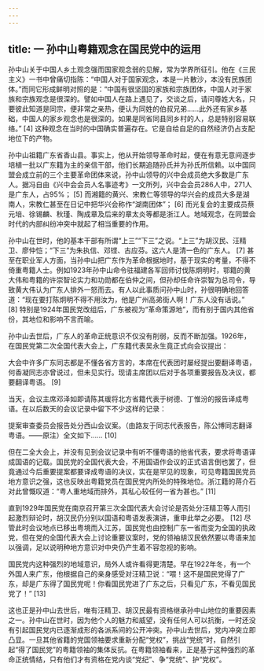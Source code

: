 ```yaml
---
---
---
```

title: 一 孙中山粤籍观念在国民党中的运用
---




孙中山关于中国人乡土观念强而国家观念弱的见解，常为学界所征引。他在《三民主义》一书中曾痛切指陈：“中国人对于国家观念，本是一片散沙，本没有民族团体。”而同它形成鲜明对照的是：“中国有很坚固的家族和宗族团体，中国人对于家族和宗族观念是很深的。譬如中国人在路上遇见了，交谈之后，请问尊姓大名，只要彼此知道是同宗，便非常之亲热，便认为同姓的伯叔兄弟……此外还有家乡基础，中国人的家乡观念也是很深的。如果是同省同县同乡村的人，总是特别容易联络。” [4] 这种观念在当时的中国确实普遍存在。它是自给自足的自然经济仍占支配地位下的产物。

孙中山祖籍广东省香山县。事实上，他从开始领导革命时起，便在有意无意间逐步培植一批以广东籍为主的亲信干部，他们长期追随孙氏并为孙氏所信赖。以中国同盟会成立前的三个主要革命团体来说，孙中山领导的兴中会成员绝大多数是广东人。据冯自由《兴中会会员人名事迹考》一文所列，兴中会会员286人中，271人是广东人，占95%； [5] 而湘籍的黄兴、宋教仁等领导的华兴会的成员大多是湖南人，宋教仁甚至在日记中把华兴会称作“湖南团体”； [6] 而光复会的主要成员蔡元培、徐锡麟、秋瑾、陶成章及后来的章太炎等都是浙江人。地域观念，在同盟会时代的内部纠纷冲突中就起了相当重要的作用。

孙中山在世时，他的基本干部有所谓“上三”“下三”之说。“上三”为胡汉民、汪精卫、廖仲恺；“下三”为朱执信、邓铿、古应芬。这六人是清一色的广东人。 [7] 甚至在职业军人方面，当孙中山把广东作为革命根据地时，基于现实的考量，不得不倚重粤籍人士。例如1923年孙中山命令驻福建各军回师讨伐陈炯明时，鄂籍的黄大伟和粤籍的许崇智论实力和功勋都在伯仲之间，但孙却任命许崇智为总司令，导致黄大伟认为广东人排外一怒而去。有人以此事质问孙中山时，孙很明确地回答道：“现在要打陈炯明不得不用汝为，他是广州高弟街人啊！广东人没有话说。” [8] 特别是1924年国民党改组后，广东被视为“革命策源地”，而有别于国内其他省份，其地位和影响不言而喻。

孙中山去世后，广东人的革命正统意识不仅没有削弱，反而不断加强。1926年，在国民党第二次全国代表大会上，广东籍代表吴永生竟正式向会议提出：

大会中许多广东同志都是不懂各省方言的，本席在代表团时屡经提出要翻译粤语，何香凝同志亦曾说过，但未见实行。现请主席团以后对于各项重要报告及决议，都要翻译粤语。 [9]

当天，会议主席邓泽如即请陈其瑗将北方省籍代表于树德、丁惟汾的报告译成粤语。在以后数天的会议记录中留下不少这样的记录：

提案审查委员会报告处分西山会议案。（由路友于同志代表报告，陈公博同志翻译粤语。——原注）全文如下…… [10]

但在二全大会上，并没有见到会议记录中有听不懂粤语的他省代表，要求将粤语译成国语的记载。国民党的全国代表大会，不用国语作会议的正式语言倒也罢了，但竟通过今后重要提案都要译成粤语的决议，实在是罕见的现象，可见粤籍国民党员地方意识之强，这也反映出粤籍党员在国民党内所处的特殊地位。浙江籍的蒋介石对此曾慨叹道：“粤人重地域而排外，其私心较任何一省为甚也。” [11]

直到1929年国民党在南京召开第三次全国代表大会讨论是否处分汪精卫等人而引起激烈辩论时，胡汉民仍分别以国语和粤语发表演讲，重申此举之必要。 [12] 尽管此时会议地点已移出粤境而入江苏，国民党也由控制广东一省而变为全国的执政党，但在党的全国代表大会上讨论重要议案时，党的领袖胡汉民依然要以粤语来加以强调，足以说明种地方意识对中央仍产生着不容忽视的影响。

国民党内这种强烈的地域意识，局外人或许看得更清楚。早在1922年冬，有一个外国人来广东，他根据自己的亲身感受对汪精卫说：“喂！这不是国民党得了广东，却是广东得了国民党呢！你看国民党进了广东之后，只看见广东，不看见国民党了！” [13]

这也正是孙中山去世后，唯有汪精卫、胡汉民最有资格继承孙中山地位的重要因素之一。孙中山在世时，因为他个人的魅力和威望，没有任何人可以抗衡，一时还没有引起国民党内已逐渐成形的各派系间的公开冲突。孙中山去世后，党内冲突立即凸显。一旦其他省籍的党国领袖要求重新分配“党权”，挑战“党统”时，自然引起“得了国民党”的粤籍领袖的集体反抗。在粤籍领袖看来，正是基于这种强烈的革命正统情结，只有他们才有资格在党内谈“党纪”、争“党统”、护“党权”。